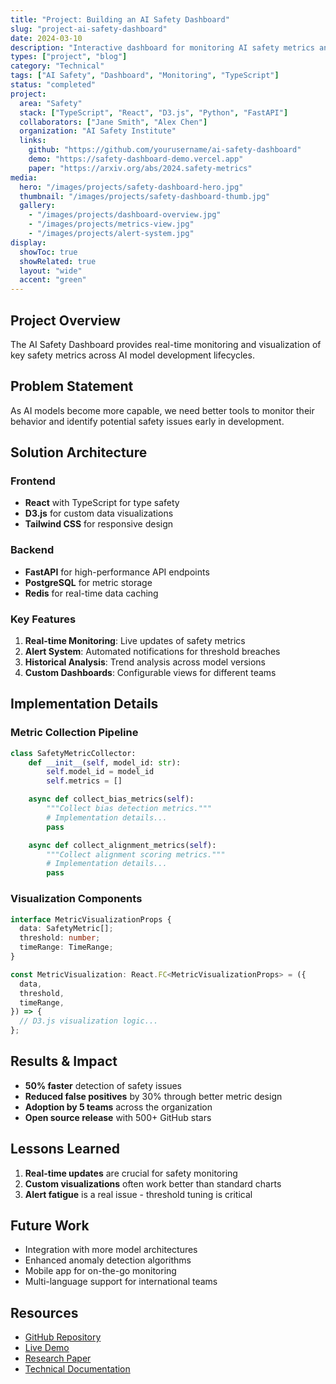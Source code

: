 ```yaml
---
title: "Project: Building an AI Safety Dashboard"
slug: "project-ai-safety-dashboard"
date: 2024-03-10
description: "Interactive dashboard for monitoring AI safety metrics and model behavior across development cycles."
types: ["project", "blog"]
category: "Technical"
tags: ["AI Safety", "Dashboard", "Monitoring", "TypeScript"]
status: "completed"
project:
  area: "Safety"
  stack: ["TypeScript", "React", "D3.js", "Python", "FastAPI"]
  collaborators: ["Jane Smith", "Alex Chen"]
  organization: "AI Safety Institute"
  links:
    github: "https://github.com/yourusername/ai-safety-dashboard"
    demo: "https://safety-dashboard-demo.vercel.app"
    paper: "https://arxiv.org/abs/2024.safety-metrics"
media:
  hero: "/images/projects/safety-dashboard-hero.jpg"
  thumbnail: "/images/projects/safety-dashboard-thumb.jpg"
  gallery:
    - "/images/projects/dashboard-overview.jpg"
    - "/images/projects/metrics-view.jpg"
    - "/images/projects/alert-system.jpg"
display:
  showToc: true
  showRelated: true
  layout: "wide"
  accent: "green"
---
```


## Project Overview

The AI Safety Dashboard provides real-time monitoring and visualization of key safety metrics across AI model development lifecycles.

## Problem Statement

As AI models become more capable, we need better tools to monitor their behavior and identify potential safety issues early in development.

## Solution Architecture

### Frontend

- **React** with TypeScript for type safety
- **D3.js** for custom data visualizations
- **Tailwind CSS** for responsive design

### Backend

- **FastAPI** for high-performance API endpoints
- **PostgreSQL** for metric storage
- **Redis** for real-time data caching

### Key Features

1. **Real-time Monitoring**: Live updates of safety metrics
2. **Alert System**: Automated notifications for threshold breaches
3. **Historical Analysis**: Trend analysis across model versions
4. **Custom Dashboards**: Configurable views for different teams

## Implementation Details

### Metric Collection Pipeline

```python
class SafetyMetricCollector:
    def __init__(self, model_id: str):
        self.model_id = model_id
        self.metrics = []

    async def collect_bias_metrics(self):
        """Collect bias detection metrics."""
        # Implementation details...
        pass

    async def collect_alignment_metrics(self):
        """Collect alignment scoring metrics."""
        # Implementation details...
        pass
```

### Visualization Components

```typescript
interface MetricVisualizationProps {
  data: SafetyMetric[];
  threshold: number;
  timeRange: TimeRange;
}

const MetricVisualization: React.FC<MetricVisualizationProps> = ({
  data,
  threshold,
  timeRange,
}) => {
  // D3.js visualization logic...
};
```

## Results & Impact

- **50% faster** detection of safety issues
- **Reduced false positives** by 30% through better metric design
- **Adoption by 5 teams** across the organization
- **Open source release** with 500+ GitHub stars

## Lessons Learned

1. **Real-time updates** are crucial for safety monitoring
2. **Custom visualizations** often work better than standard charts
3. **Alert fatigue** is a real issue - threshold tuning is critical

## Future Work

- Integration with more model architectures
- Enhanced anomaly detection algorithms
- Mobile app for on-the-go monitoring
- Multi-language support for international teams

## Resources

- [GitHub Repository](https://github.com/yourusername/ai-safety-dashboard)
- [Live Demo](https://safety-dashboard-demo.vercel.app)
- [Research Paper](https://arxiv.org/abs/2024.safety-metrics)
- [Technical Documentation](https://docs.safety-dashboard.dev)
